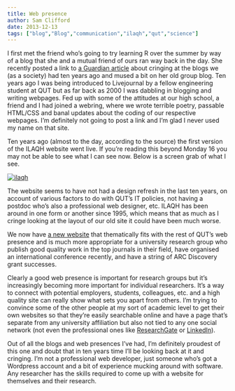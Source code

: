 ```yaml
---
title: Web presence
author: Sam Clifford
date: 2013-12-13
tags: ["blog","Blog","communication","ilaqh","qut","science"]
---
```


I first met the friend who's going to try learning R over the summer by way of a blog that she and a mutual friend of ours ran way back in the day. She recently posted a link to [a Guardian article](http://www.theguardian.com/technology/2013/dec/11/guardian-10-year-blog-project) about cringing at the blogs we (as a society) had ten years ago and mused a bit on her old group blog. Ten years ago I was being introduced to Livejournal by a fellow engineering student at QUT but as far back as 2000 I was dabbling in blogging and writing webpages. Fed up with some of the attitudes at our high school, a friend and I had joined a webring, where we wrote terrible poetry, passable HTML/CSS and banal updates about the coding of our respective webpages. I'm definitely not going to post a link and I'm glad I never used my name on that site.

Ten years ago (almost to the day, according to the source) the first version of the ILAQH website went live. If you're reading this beyond Monday 16 you may not be able to see what I can see now. Below is a screen grab of what I see.

[![ilaqh](ilaqh.png?w=625 "ILAQH website 2003-2013")](http://samcliffordinfo.files.wordpress.com/2013/12/ilaqh.png)

The website seems to have not had a design refresh in the last ten years, on account of various factors to do with QUT's IT policies, not having a postdoc who's also a professional web designer, etc. ILAQH has been around in one form or another since 1995, which means that as much as I cringe looking at the layout of our old site it could have been much worse.

We now have [a new website](http://www.qut.edu.au/research/our-research/institutes-centres-and-research-groups/international-laboratory-for-air-quality-and-health) that thematically fits with the rest of QUT's web presence and is much more appropriate for a university research group who publish good quality work in the top journals in their field, have organised an international conference recently, and have a string of ARC Discovery grant successes.

Clearly a good web presence is important for research groups but it's increasingly becoming more important for individual researchers. It's a way to connect with potential employers, students, colleagues, etc. and a high quality site can really show what sets you apart from others. I'm trying to convince some of the other people at my sort of academic level to get their own websites so that they're easily searchable online and have a page that's separate from any university affiliation but also not tied to any one social network (not even the professional ones like [ResearchGate](https://www.researchgate.net/profile/Samuel_Clifford/) or [LinkedIn](http://lnkd.in/pWZfxy)).

Out of all the blogs and web presences I've had, I'm definitely proudest of this one and doubt that in ten years time I'll be looking back at it and cringing. I'm not a professional web developer, just someone who's got a Wordpress account and a bit of experience mucking around with software. Any researcher has the skills required to come up with a website for themselves and their research.